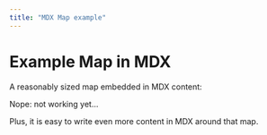 ```yaml
---
title: "MDX Map example"
---
```


# Example Map in MDX

A reasonably sized map embedded in MDX content:

Nope: not working yet...

Plus, it is easy to write even more content in MDX around that map.
